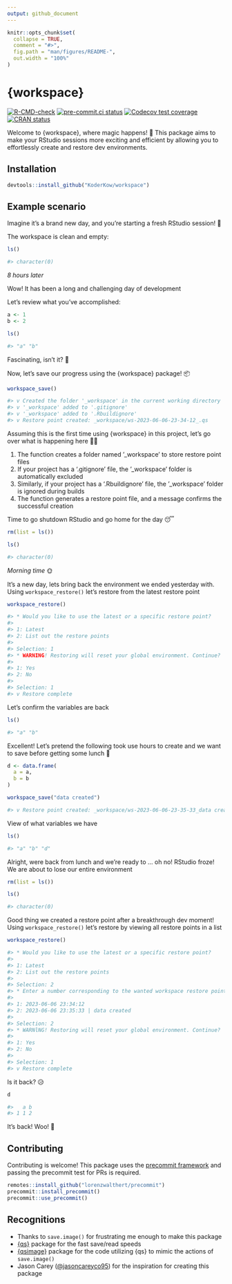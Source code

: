 ```yaml
---
output: github_document
---
```


<!-- README.md is generated from README.Rmd. Please edit that file -->

```r
knitr::opts_chunk$set(
  collapse = TRUE,
  comment = "#>",
  fig.path = "man/figures/README-",
  out.width = "100%"
)
```

# {workspace}

<!-- badges: start -->
[![R-CMD-check](https://github.com/KoderKow/workspace/actions/workflows/R-CMD-check.yaml/badge.svg)](https://github.com/KoderKow/workspace/actions/workflows/R-CMD-check.yaml)
[![pre-commit.ci status](https://results.pre-commit.ci/badge/github/KoderKow/workspace/main.svg)](https://results.pre-commit.ci/latest/github/KoderKow/workspace/main)
[![Codecov test coverage](https://codecov.io/gh/KoderKow/workspace/branch/main/graph/badge.svg)](https://app.codecov.io/gh/KoderKow/workspace?branch=main)
[![CRAN status](https://www.r-pkg.org/badges/version/workspace)](https://CRAN.R-project.org/package=workspace)
<!-- badges: end -->

Welcome to {workspace}, where magic happens! 🎇 This package aims to make your RStudio sessions more exciting and efficient by allowing you to effortlessly create and restore dev environments.

## Installation

``` r
devtools::install_github("KoderKow/workspace")
```

## Example scenario

Imagine it's a brand new day, and you're starting a fresh RStudio session! 🌟 

The workspace is clean and empty:

```r
ls()

#> character(0)
```

*8 hours later*

Wow! It has been a long and challenging day of development

Let's review what you've accomplished:

```r
a <- 1
b <- 2

ls()

#> "a" "b"
```

Fascinating, isn't it? 🤩

Now, let's save our progress using the {workspace} package! 📦

```r
workspace_save()

#> v Created the folder '_workspace' in the current working directory
#> v '_workspace' added to '.gitignore'
#> v '_workspace' added to '.Rbuildignore'
#> v Restore point created: _workspace/ws-2023-06-06-23-34-12_.qs
```

Assuming this is the first time using {workspace} in this project, let's go over what is happening here 👨‍🏫

1. The function creates a folder named '_workspace' to store restore point files
1. If your project has a '.gitignore' file, the '_workspace' folder is automatically excluded
1. Similarly, if your project has a '.Rbuildignore' file, the '_workspace' folder is ignored during builds
1. The function generates a restore point file, and a message confirms the successful creation

Time to go shutdown RStudio and go home for the day 😴

```r
rm(list = ls())

ls()

#> character(0)
```

*Morning time* 🌞

It's a new day, lets bring back the environment we ended yesterday with. Using `workspace_restore()` let's restore from the latest restore point

```r
workspace_restore()

#> * Would you like to use the latest or a specific restore point?
#> 
#> 1: Latest
#> 2: List out the restore points
#> 
#> Selection: 1
#> * WARNING! Restoring will reset your global environment. Continue?
#> 
#> 1: Yes
#> 2: No
#> 
#> Selection: 1
#> v Restore complete
```

Let's confirm the variables are back

```r
ls()

#> "a" "b"
```

Excellent! Let's pretend the following took use hours to create and we want to save before getting some lunch 🌮

```r
d <- data.frame(
  a = a,
  b = b
)

workspace_save("data created")

#> v Restore point created: _workspace/ws-2023-06-06-23-35-33_data created.qs
```

View of what variables we have

```r
ls()

#> "a" "b" "d"
```

Alright, were back from lunch and we're ready to ... oh no! RStudio froze! We are about to lose our entire environment

```r
rm(list = ls())

ls()

#> character(0)
```

Good thing we created a restore point after a breakthrough dev moment! Using `workspace_restore()` let's restore by viewing all restore points in a list

```r
workspace_restore()

#> * Would you like to use the latest or a specific restore point?
#> 
#> 1: Latest
#> 2: List out the restore points
#> 
#> Selection: 2
#> * Enter a number corresponding to the wanted workspace restore point:
#> 
#> 1: 2023-06-06 23:34:12
#> 2: 2023-06-06 23:35:33 | data created
#> 
#> Selection: 2
#> * WARNlNG! Restoring will reset your global environment. Continue?
#> 
#> 1: Yes
#> 2: No
#> 
#> Selection: 1
#> v Restore complete
```

Is it back? 😥

```r
d

#>   a b
#> 1 1 2
```

It's back! Woo! 💃

## Contributing

Contributing is welcome! This package uses the [precommit framework](https://lorenzwalthert.github.io/precommit/index.html) and passing the precommit test for PRs is required.

```r
remotes::install_github("lorenzwalthert/precommit")
precommit::install_precommit()
precommit::use_precommit()
```

## Recognitions

- Thanks to `save.image()` for frustrating me enough to make this package
- [{qs}](https://github.com/traversc/qs) package for the fast save/read speeds
- [{qsimage}](https://github.com/sellorm/qsimage) package for the code utilizing {qs} to mimic the actions of `save.image()`
- Jason Carey ([@jasoncareyco95](https://github.com/jasoncareyco95)) for the inspiration for creating this package
